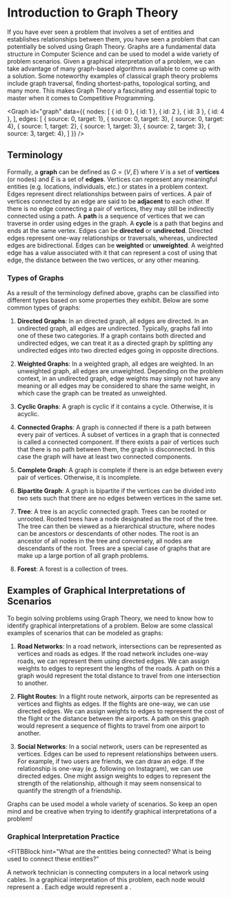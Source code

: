 # Introduction to Graph Theory

If you have ever seen a problem that involves a set of entities and establishes relationships
between them, you have seen a problem that can potentially be solved using Graph Theory. Graphs are
a fundamental data structure in Computer Science and can be used to model a wide variety of problem
scenarios. Given a graphical interpretation of a problem, we can take advantage of many graph-based
algorithms available to come up with a solution. Some noteworthy examples of classical graph theory
problems include graph traversal, finding shortest-paths, topological sorting, and many more. This
makes Graph Theory a fascinating and essential topic to master when it comes to Competitive
Programming.

<Graph
  id="graph"
  data={{
    nodes: [
      { id: 0 }, 
      { id: 1 }, 
      { id: 2 }, 
      { id: 3 },
      { id: 4 },
    ],
    edges: [
      { source: 0, target: 1},
      { source: 0, target: 3},
      { source: 0, target: 4},
      { source: 1, target: 2},
      { source: 1, target: 3},
      { source: 2, target: 3},
      { source: 3, target: 4},
    ]
  }}
/>

## Terminology

Formally, a **graph** can be defined as $G=(V,E)$ where $V$ is a set of **vertices** (or nodes) and
$E$ is a set of **edges**. Vertices can represent any meaningful entities (e.g. locations,
individuals, etc.) or states in a problem context. Edges represent direct relationships between
pairs of vertices. A pair of vertices connected by an edge are said to be **adjacent** to each
other. If there is no edge connecting a pair of vertices, they may still be indirectly connected
using a path. A **path** is a sequence of vertices that we can traverse in order using edges in the
graph. A **cycle** is a path that begins and ends at the same vertex. Edges can be **directed** or
**undirected**. Directed edges represent one-way relationships or traversals, whereas, undirected
edges are bidirectional. Edges can be **weighted** or **unweighted**. A weighted edge has a value
associated with it that can represent a cost of using that edge, the distance between the two
vertices, or any other meaning.

### Types of Graphs

As a result of the terminology defined above, graphs can be classified into different types based on
some properties they exhibit.  Below are some common types of graphs:

1. **Directed Graphs**: In an directed graph, all edges are directed. In an
undirected graph, all edges are undirected. Typically, graphs fall into one of these two categories.
If a graph contains both directed and undirected edges, we can treat it as a directed graph by
splitting any undirected edges into two directed edges going in opposite directions.

2. **Weighted Graphs**: In a weighted graph, all edges are weighted. In an unweighted
graph, all edges are unweighted. Depending on the problem context, in an undirected graph, edge
weights may simply not have any meaning or all edges may be considered to share the same weight, in
which case the graph can be treated as unweighted.

3. **Cyclic Graphs**: A graph is cyclic if it contains a cycle. Otherwise, it is acyclic.

4. **Connected Graphs**: A graph is connected if there is a path between every pair of vertices.
A subset of vertices in a graph that is connected is called a connected component. If there
exists a pair of vertices such that there is no path between them, the graph is disconnected. In
this case the graph will have at least two connected components.

9. **Complete Graph**: A graph is complete if there is an edge between every pair of vertices.
Otherwise, it is incomplete.

10. **Bipartite Graph**: A graph is bipartite if the vertices can be divided into two sets such that
there are no edges between vertices in the same set.

11. **Tree**: A tree is an acyclic connected graph. Trees can be rooted or unrooted. Rooted trees
have a node designated as the root of the tree. The tree can then be viewed as a hierarchical
structure, where nodes can be ancestors or descendants of other nodes. The root is an ancestor of
all nodes in the tree and conversely, all nodes are descendants of the root.  Trees are a special
case of graphs that are make up a large portion of all graph problems. 

12. **Forest**: A forest is a collection of trees.

## Examples of Graphical Interpretations of Scenarios

To begin solving problems using Graph Theory, we need to know how to identify graphical
interpretations of a problem. Below are some classical examples of scenarios that can be modeled as
graphs:

1. **Road Networks**: In a road network, intersections can be represented as vertices and roads as
edges. If the road network includes one-way roads, we can represent them using directed edges. We
can assign weights to edges to represent the lengths of the roads. A path on this a graph would
represent the total distance to travel from one intersection to another.

2. **Flight Routes**: In a flight route network, airports can be represented as vertices and flights
as edges. If the flights are one-way, we can use directed edges. We can assign weights to edges to
represent the cost of the flight or the distance between the airports. A path on this graph would
represent a sequence of flights to travel from one airport to another. 

3. **Social Networks**: In a social network, users can be represented as vertices. Edges can be used
to represent relationships between users. For example, if two users are friends, we can draw an
edge. If the relationship is one-way (e.g. following on Instagram), we can use directed edges. One
might assign weights to edges to represent the strength of the relationship, although it may seem
nonsensical to quantify the strength of a friendship. 

Graphs can be used model a whole variety of scenarios. So keep an open mind and be creative when
trying to identify graphical interpretations of a problem!

### Graphical Interpretation Practice

<FITBBlock hint="What are the entities being connected? What is being used to connect these
  entities?"
>
  A network technician is connecting computers in a local network using cables. In a graphical
  interpretation of this problem, each node would represent a <FITBBlank correctAnswer="computer"/>.
  Each edge would represent a <FITBBlank correctAnswer="cable"/>. 
</FITBBlock>
